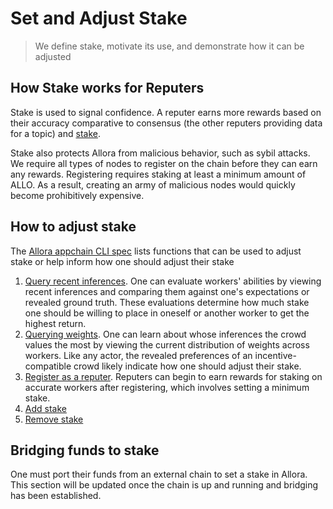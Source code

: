 # Set and Adjust Stake

> We define stake, motivate its use, and demonstrate how it can be adjusted

## How Stake works for Reputers

Stake is used to signal confidence. A reputer earns more rewards based on their accuracy comparative to consensus (the other reputers providing data for a topic) and [stake](/home/key-terms#stake).

Stake also protects Allora from malicious behavior, such as sybil attacks. We require all types of nodes to register on the chain before they can earn any rewards. Registering requires staking at least a minimum amount of ALLO. As a result, creating an army of malicious nodes would quickly become prohibitively expensive.

## How to adjust stake

The [Allora appchain CLI spec](/devs/get-started/installation/cli) lists functions that can be used to adjust stake or help inform how one should adjust their stake

1. [Query recent inferences](/devs/consumers/onchain-query-existing-data). One can evaluate workers' abilities by viewing recent inferences and comparing them against one's expectations or revealed ground truth. These evaluations determine how much stake one should be willing to place in oneself or another worker to get the highest return.
2. [Querying weights](/devs/consumers/onchain-query-existing-data). One can learn about whose inferences the crowd values the most by viewing the current distribution of weights across workers. Like any actor, the revealed preferences of an incentive-compatible crowd likely indicate how one should adjust their stake.
3. [Register as a reputer](/devs/reputers/register-reputer-node). Reputers can begin to earn rewards for staking on accurate workers after registering, which involves setting a minimum stake.
4. [Add stake](/devs/reference/allorad#add-stake)
5. [Remove stake](/devs/reference/allorad#remove-stake-from-a-topic)

## Bridging funds to stake

One must port their funds from an external chain to set a stake in Allora. This section will be updated once the chain is up and running and bridging has been established.

